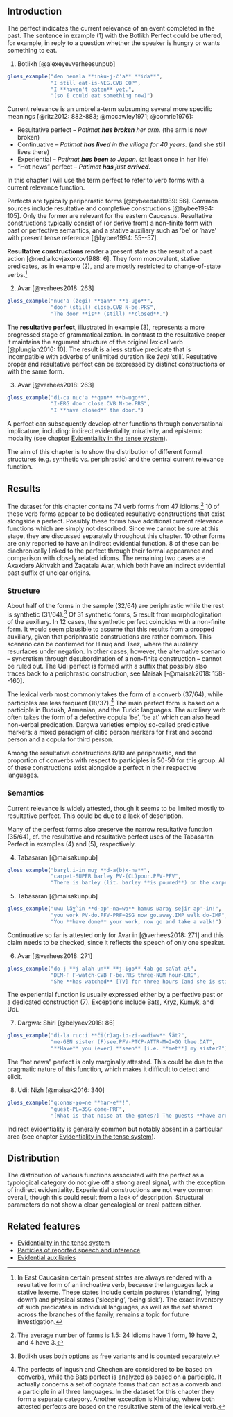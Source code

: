 ## Introduction

The perfect indicates the current relevance of an event completed in the past. The sentence in example (@one) with the Botlikh Perfect could be uttered, for example, in reply to a question whether the speaker is hungry or wants something to eat.

(@one) Botlikh [@alexeyevverheesunpub]
```r
gloss_example("den henala **inku-j-č'a** **ida**",
              "I still eat-is-NEG.CVB COP",
              "I **haven't eaten** yet.",
              "(so I could eat something now)")
```

Current relevance is an umbrella-term subsuming several more specific meanings [@ritz2012: 882-883; @mccawley1971; @comrie1976]:

- Resultative perfect -- <i>Patimat <b>has broken</b> her arm.</i> (the arm is now broken)
- Continuative -- <i>Patimat <b>has lived</b> in the village for 40 years.</i> (and she still lives there)
- Experiential -- <i>Patimat <b>has been</b> to Japan.</i> (at least once in her life)
- “Hot news” perfect -- <i>Patimat <b>has</b> just <b>arrived</b>.</i>

In this chapter I will use the term perfect to refer to verb forms with a current relevance function.

Perfects are typically periphrastic forms [@bybeedahl1989: 56]. Common sources include resultative and completive constructions [@bybee1994: 105]. Only the former are relevant for the eastern Caucasus. Resultative constructions typically consist of (or derive from) a non-finite form with past or perfective semantics, and a stative auxiliary such as ‘be’ or ‘have’ with present tense reference [@bybee1994: 55--57].

<b>Resultative constructions</b> render a present state as the result of a past action [@nedjalkovjaxontov1988: 6]. They form monovalent, stative predicates, as in example (@two), and are mostly restricted to change-of-state verbs.[^1]

(@two) Avar [@verhees2018: 263]
```r
gloss_example("nuc'a (žegi) **qan** **b-ugo**",
              "door (still) close.CVB N-be.PRS",
              "The door **is** (still) **closed**.")
```

[^1]: In East Caucasian certain present states are always rendered with a resultative form of an inchoative verb, because the languages lack a stative lexeme. These states include certain postures (‘standing’, ‘lying down’) and physical states (‘sleeping’, ‘being sick’). The exact inventory of such predicates in individual languages, as well as the set shared across the branches of the family, remains a topic for future investigation.

The <b>resultative perfect</b>, illustrated in example (@three), represents a more progressed stage of grammaticalization. In contrast to the resultative proper it maintains the argument structure of the original lexical verb [@plungian2016: 10]. The result is a less stative predicate that is incompatible with adverbs of unlimited duration like <i>žegi</i> ‘still’. Resultative proper and resultative perfect can be expressed by distinct constructions or with the same form.

(@three) Avar [@verhees2018: 263]
```r
gloss_example("di-ca nuc'a **qan** **b-ugo**",
              "I-ERG door close.CVB N-be.PRS",
              "I **have closed** the door.")
```

A perfect can subsequently develop other functions through conversational implicature, including: indirect evidentiality, mirativity, and epistemic modality (see chapter [Evidentiality in the tense system](evidentiality_tense.html)).

The aim of this chapter is to show the distribution of different formal structures (e.g. synthetic vs. periphrastic) and the central current relevance function.

## Results

The dataset for this chapter contains 74 verb forms from 47 idioms.[^2] 10 of these verb forms appear to be dedicated resultative constructions that exist alongside a perfect. Possibly these forms have additional current relevance functions which are simply not described. Since we cannot be sure at this stage, they are discussed separately throughout this chapter. 10 other forms are only reported to have an indirect evidential function. 8 of these can be diachronically linked to the perfect through their formal appearance and comparison with closely related idioms. The remaining two cases are Axaxdɘrɘ Akhvakh and Zaqatala Avar, which both have an indirect evidential past suffix of unclear origins.

[^2]: The average number of forms is 1.5: 24 idioms have 1 form, 19 have 2, and 4 have 3.

### Structure

About half of the forms in the sample (32/64) are periphrastic while the rest is synthetic (31/64).[^3] Of 31 synthetic forms, 5 result from morphologization of the auxiliary. In 12 cases, the synthetic perfect coincides with a non-finite form. It would seem plausible to assume that this results from a dropped auxiliary, given that periphrastic constructions are rather common. This scenario can be confirmed for Hinuq and Tsez, where the auxiliary resurfaces under negation. In other cases, however, the alternative scenario -- syncretism through desubordination of a non-finite construction -- cannot be ruled out. The Udi perfect is formed with a suffix that possibly also traces back to a periphrastic construction, see Maisak [-@maisak2018: 158--160].

[^3]: Botlikh uses both options as free variants and is counted separately.

The lexical verb most commonly takes the form of a converb (37/64), while participles are less frequent (18/37).[^4] The main perfect form is based on a participle in Budukh, Armenian, and the Turkic languages. The auxiliary verb often takes the form of a defective copula ‘be’, ‘be at’ which can also head non-verbal predication. Dargwa varieties employ so-called predicative markers: a mixed paradigm of clitic person markers for first and second person and a copula for third person.

[^4]: The perfects of Ingush and Chechen are considered to be based on converbs, while the Bats perfect is analyzed as based on a participle. It actually concerns a set of cognate forms that can act as a converb and a participle in all three languages. In the dataset for this chapter they form a separate category. Another exception is Khinalug, where both attested perfects are based on the resultative stem of the lexical verb.

Among the resultative constructions 8/10 are periphrastic, and the proportion of converbs with respect to participles is 50-50 for this group. All of these constructions exist alongside a perfect in their respective languages.

### Semantics

Current relevance is widely attested, though it seems to be limited mostly to resultative perfect. This could be due to a lack of description.

Many of the perfect forms also preserve the narrow resultative function (35/64), cf. the resultative and resultative perfect uses of the Tabasaran Perfect in examples (@four) and (@five), respectively.

(@four) Tabasaran [@maisakunpub]
```r
gloss_example("barχl.i-in muχ **d-a(b)x-na**",
              "carpet-SUPER barley PV-(CL)pour.PFV-PFV",
              "There is barley (lit. barley **is poured**) on the carpet.")
```

(@five) Tabasaran [@maisakunpub]
```r
gloss_example("uwu läχˁin **d-ap'-na=wa** hamus ʁaraχ sejir ap'-in!",
              "you work PV-do.PFV-PRF=2SG now go.away.IMP walk do-IMP",
              "You **have done** your work, now go and take a walk!")
```

Continuative so far is attested only for Avar in [@verhees2018: 271] and this claim needs to be checked, since it reflects the speech of only one speaker.

(@six) Avar [@verhees2018: 271]
```r
gloss_example("do-j **j-alah-un** **j-igo** ɬab-go saʕat-aɬ",
              "DEM-F F-watch-CVB F-be.PRS three-NUM hour-ERG",
              "She **has watched** [TV] for three hours (and she is still watching).")
```

The experiential function is usually expressed either by a perfective past or a dedicated construction (@seven). Exceptions include Bats, Kryz, Kumyk, and Udi.

(@seven) Dargwa: Shiri [@belyaev2018: 86]
```r
gloss_example("di-la rucːi **či(r)ag-ib-zi-w=di=w** ʕät?",
              "me-GEN sister (F)see.PFV-PTCP-ATTR-M=2=GQ thee.DAT",
              "**Have** you (ever) **seen** [i.e. **met**] my sister?")
```

The “hot news” perfect is only marginally attested. This could be due to the pragmatic nature of this function, which makes it difficult to detect and elicit.

(@eight) Udi: Nizh [@maisak2016: 340]
```r
gloss_example("qːonaʁ-χo=ne **har-e**!",
              "guest-PL=3SG come-PRF",
              "[What is that noise at the gates?] The guests **have arrived!**")
```



Indirect evidentiality is generally common but notably absent in a particular area (see chapter [Evidentiality in the tense system](evidentiality_tense.html)).

## Distribution

The distribution of various functions associated with the perfect as a typological category do not give off a strong areal signal, with the exception of indirect evidentiality. Experiential constructions are not very common overall, though this could result from a lack of description. Structural parameters do not show a clear genealogical or areal pattern either.

## Related features

- [Evidentiality in the tense system](evidentiality_tense.html)
- [Particles of reported speech and inference](particles.html)
- [Evidential auxiliaries]()
